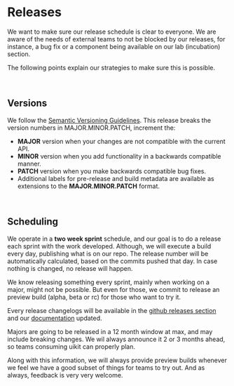 
<Meta title="Community/Releases" />

# Releases

We want to make sure our release schedule is clear to everyone. We are aware of the needs of external teams to not be blocked by our releases, for instance, a bug fix or a component being available on our lab (incubation) section. 

The following points explain our strategies to make sure this is possible. 

<br/>

## Versions
We follow the [Semantic Versioning Guidelines](https://semver.org/). This release breaks the version numbers in MAJOR.MINOR.PATCH, increment the:
 - <b>MAJOR</b> version when your changes are not compatible with the current API.
 - <b>MINOR</b> version when you add functionality in a backwards compatible manner.
 - <b>PATCH</b> version when you make backwards compatible bug fixes.
 - Additional labels for pre-release and build metadata are available as extensions to the <b>MAJOR.MINOR.PATCH</b> format.  

<br/>

## Scheduling
We operate in a <b>two week sprint</b> schedule, and our goal is to do a release each sprint with the work developed. Although, we will execute a build every day, publishing what is on our repo.
The release number will be automatically calculated, based on the commits pushed that day. In case nothing is changed, no release will happen. 

We know releasing something every sprint, mainly when working on a major, might not be possible. But even for those, we commit to release an preview build (alpha, beta or rc) for those who want to try it. 

Every release changelogs will be available in the [github releases section](https://github.com/pentaho/hv-uikit-react/releases) and our [documentation](https://pentaho.github.io/hv-uikit-react/) updated.

Majors are going to be released in a 12 month window at max, and may include breaking changes. We wil always announce it 2 or 3 months ahead, so teams consuming uikit can properly plan. 

Along with this information, we will always provide preview builds whenever we feel we have a good subset of things for teams to try out. And as always, feedback is very very welcome.    